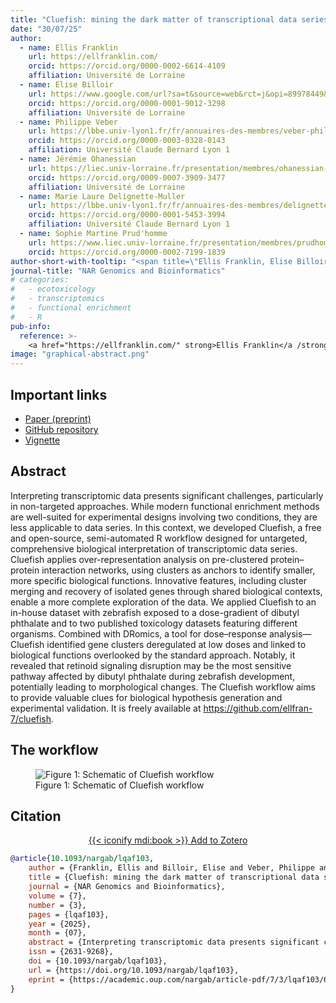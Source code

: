 ```yaml
---
title: "Cluefish: mining the dark matter of transcriptional data series with over-representation analysis enhanced by aggregated biological prior knowledge"
date: "30/07/25"
author:
  - name: Ellis Franklin
    url: https://ellfranklin.com/
    orcid: https://orcid.org/0000-0002-6614-4109
    affiliation: Université de Lorraine
  - name: Elise Billoir
    url: https://www.google.com/url?sa=t&source=web&rct=j&opi=89978449&url=http://www.liec.univ-lorraine.fr/presentation/membres/billoir-elise
    orcid: https://orcid.org/0000-0001-9012-3298
    affiliation: Université de Lorraine
  - name: Philippe Veber
    url: https://lbbe.univ-lyon1.fr/fr/annuaires-des-membres/veber-philippe
    orcid: https://orcid.org/0000-0003-0328-0143
    affiliation: Université Claude Bernard Lyon 1
  - name: Jérémie Ohanessian
    url: https://liec.univ-lorraine.fr/presentation/membres/ohanessian-jeremie
    orcid: https://orcid.org/0009-0007-3909-3477
    affiliation: Université de Lorraine
  - name: Marie Laure Delignette-Muller
    url: https://lbbe.univ-lyon1.fr/fr/annuaires-des-membres/delignette-muller-marie-laure
    orcid: https://orcid.org/0000-0001-5453-3994
    affiliation: Université Claude Bernard Lyon 1
  - name: Sophie Martine Prud'homme
    url: https://www.liec.univ-lorraine.fr/presentation/membres/prudhomme-sophie
    orcid: https://orcid.org/0000-0002-7199-1839
author-short-with-tooltip: "<span title=\"Ellis Franklin, Elise Billoir, Philippe Veber, Jérémie Ohanessian, Marie Laure Delignette-Muller, Sophie Martine Prud'homme\">Franklin et al.</span>"
journal-title: "NAR Genomics and Bioinformatics"
# categories: 
#   - ecotoxicology
#   - transcriptomics
#   - functional enrichment
#   - R
pub-info:
  reference: >-
    <a href="https://ellfranklin.com/" strong>Ellis Franklin</a /strong>, <a href="https://www.google.com/url?sa=t&source=web&rct=j&opi=89978449&url=http://www.liec.univ-lorraine.fr/presentation/membres/billoir-elise">Elise Billoir</a>, <a href="https://lbbe.univ-lyon1.fr/fr/annuaires-des-membres/veber-philippe">Philippe Veber</a>, <a href="https://liec.univ-lorraine.fr/presentation/membres/ohanessian-jeremie">Jérémie Ohanessian</a>, <a href="https://lbbe.univ-lyon1.fr/fr/annuaires-des-membres/delignette-muller-marie-laure">Marie Laure Delignette-Muller</a>, and <a href="https://www.liec.univ-lorraine.fr/presentation/membres/prudhomme-sophie">Sophie Martine Prud'homme</a>, “Cluefish: mining the dark matter of transcriptional data series with over-representation analysis enhanced by aggregated biological prior knowledge”, <em>NAR Genomics and Bioinformatics</em> (2025), doi: <a href="https://doi.org/10.1093/nargab/lqaf103"><code>10.1093/nargab/lqaf103</code></a>
image: "graphical-abstract.png"
---
```


## Important links

- [Paper (preprint)](https://www.biorxiv.org/content/10.1101/2024.12.18.627334v2)
- [GitHub repository](https://github.com/ellfran-7/cluefish)
- [Vignette](https://ellfran-7.github.io/cluefish/articles/cluefish.html)


## Abstract

Interpreting transcriptomic data presents significant challenges, particularly in non-targeted approaches. While modern functional enrichment methods are well-suited for experimental designs involving two conditions, they are less applicable to data series. In this context, we developed Cluefish, a free and open-source, semi-automated R workflow designed for untargeted, comprehensive biological interpretation of transcriptomic data series. Cluefish applies over-representation analysis on pre-clustered protein–protein interaction networks, using clusters as anchors to identify smaller, more specific biological functions. Innovative features, including cluster merging and recovery of isolated genes through shared biological contexts, enable a more complete exploration of the data. We applied Cluefish to an in-house dataset with zebrafish exposed to a dose-gradient of dibutyl phthalate and to two published toxicology datasets featuring different organisms. Combined with DRomics, a tool for dose–response analysis—Cluefish identified gene clusters deregulated at low doses and linked to biological functions overlooked by the standard approach. Notably, it revealed that retinoid signaling disruption may be the most sensitive pathway affected by dibutyl phthalate during zebrafish development, potentially leading to morphological changes. The Cluefish workflow aims to provide valuable clues for biological hypothesis generation and experimental validation. It is freely available at [https://github.com/ellfran-7/cluefish](https://github.com/ellfran-7/cluefish).


## The workflow

![Figure 1: Schematic of Cluefish workflow](cluefish-fig-1.jpg)


## Citation

<p class="buttons" style="text-align:center;">
  <a class="btn btn-danger" target="_blank" href="https://www.zotero.org/save?type=doi&q=10.1093/nargab/lqaf103">
    {{< iconify mdi:book >}}&nbsp;Add to Zotero
  </a>
</p>

```bibtex
@article{10.1093/nargab/lqaf103,
    author = {Franklin, Ellis and Billoir, Elise and Veber, Philippe and Ohanessian, Jérémie and Delignette-Muller, Marie Laure and Prud’homme, Sophie Martine},
    title = {Cluefish: mining the dark matter of transcriptional data series with over-representation analysis enhanced by aggregated biological prior knowledge},
    journal = {NAR Genomics and Bioinformatics},
    volume = {7},
    number = {3},
    pages = {lqaf103},
    year = {2025},
    month = {07},
    abstract = {Interpreting transcriptomic data presents significant challenges, particularly in non-targeted approaches. While modern functional enrichment methods are well-suited for experimental designs involving two conditions, they are less applicable to data series. In this context, we developed Cluefish, a free and open-source, semi-automated R workflow designed for untargeted, comprehensive biological interpretation of transcriptomic data series. Cluefish applies over-representation analysis on pre-clustered protein–protein interaction networks, using clusters as anchors to identify smaller, more specific biological functions. Innovative features, including cluster merging and recovery of isolated genes through shared biological contexts, enable a more complete exploration of the data. We applied Cluefish to an in-house dataset with zebrafish exposed to a dose-gradient of dibutyl phthalate and to two published toxicology datasets featuring different organisms. Combined with DRomics, a tool for dose–response analysis—Cluefish identified gene clusters deregulated at low doses and linked to biological functions overlooked by the standard approach. Notably, it revealed that retinoid signaling disruption may be the most sensitive pathway affected by dibutyl phthalate during zebrafish development, potentially leading to morphological changes. The Cluefish workflow aims to provide valuable clues for biological hypothesis generation and experimental validation. It is freely available at https://github.com/ellfran-7/cluefish.},
    issn = {2631-9268},
    doi = {10.1093/nargab/lqaf103},
    url = {https://doi.org/10.1093/nargab/lqaf103},
    eprint = {https://academic.oup.com/nargab/article-pdf/7/3/lqaf103/63893022/lqaf103.pdf},
}
```